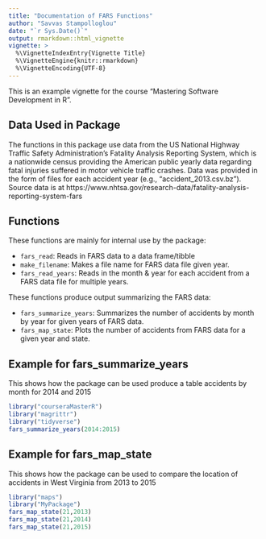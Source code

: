 ```yaml
---
title: "Documentation of FARS Functions"
author: "Savvas Stampolloglou"
date: "`r Sys.Date()`"
output: rmarkdown::html_vignette
vignette: >
  %\VignetteIndexEntry{Vignette Title}
  %\VignetteEngine{knitr::rmarkdown}
  %\VignetteEncoding{UTF-8}
---
```


This is an example vignette for the course "Mastering Software Development in R".  

## Data Used in Package

The functions in this package use data from the US National Highway Traffic Safety Administration's Fatality Analysis Reporting System, which is a nationwide census providing the American public yearly data regarding fatal injuries suffered in motor vehicle traffic crashes.  Data was provided in the form of files for each accident year (e.g., "accident_2013.csv.bz").  Source data is at https://www.nhtsa.gov/research-data/fatality-analysis-reporting-system-fars

## Functions

These functions are mainly for internal use by the package:

- `fars_read`: Reads in FARS data to a data frame/tibble
- `make_filename`: Makes a file name for FARS data file given year.
- `fars_read_years`:  Reads in the month & year for each accident from a FARS data file for multiple years.

These functions produce output summarizing the FARS data:

- `fars_summarize_years`: Summarizes the number of accidents by month by year for given years of FARS data.
- `fars_map_state`: Plots the number of accidents from FARS data for a given year and state.


## Example for fars_summarize_years

This shows how the package can be used produce a table accidents by month for 2014 and 2015

```r
library("courseraMasterR")
library("magrittr")
library("tidyverse")
fars_summarize_years(2014:2015)
```


## Example for fars_map_state

This shows how the package can be used to compare the location of accidents in West Virginia from 2013 to 2015

```r
library("maps")
library("MyPackage")
fars_map_state(21,2013)
fars_map_state(21,2014)
fars_map_state(21,2015)
```

